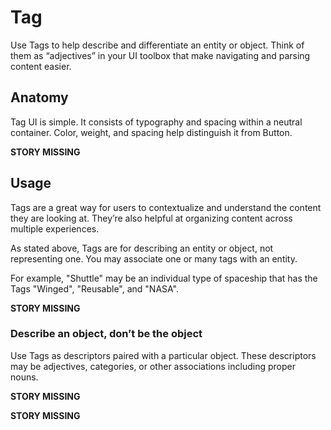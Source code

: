 # Tag

Use Tags to help describe and differentiate an entity or object. Think of them as “adjectives” in your UI toolbox that make navigating  and parsing content easier.

## Anatomy

Tag UI is simple. It consists of typography and spacing within a neutral container. Color, weight, and spacing help distinguish it from Button.

**STORY MISSING**

## Usage

Tags are a great way for users to contextualize and understand the content they are looking at. They’re also helpful at organizing content across multiple experiences.

As stated above, Tags are for describing an entity or object, not representing one. You may associate one or many tags with an entity.

For example, "Shuttle" may be an individual type of spaceship that has the Tags "Winged", "Reusable", and "NASA".

**STORY MISSING**

### Describe an object, don’t be the object

Use Tags as descriptors paired with a particular object. These descriptors may be adjectives, categories, or other associations including proper nouns.

**STORY MISSING**

**STORY MISSING**

